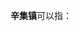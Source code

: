 '''辛集镇'''可以指：
{{PRC admin/disambig|13/01/81/100/000|13/09/24/101/000|37/13/21/110/000|41/16/28/106/000}}
{{disambig|cat=三字中国镇名消歧义}}
